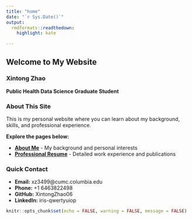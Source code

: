 ```yaml
---
title: "home"
date: "`r Sys.Date()`"
output:
  rmdformats::readthedown:
    highlight: kate

---
```


## Welcome to My Website


### Xintong Zhao
**Public Health Data Science Graduate Student**

### About This Site

This is my personal website where you can learn about my background, skills, and professional experience.

**Explore the pages below:**

- **[About Me](index.html)** - My background and personal interests
- **[Professional Resume](resume.html)** - Detailed work experience and publications

### Quick Contact

- **Email:** xz3499@cumc.columbia.edu
- **Phone:** +1 6463822498
- **GitHub:** XintongZhao06
- **LinkedIn:** iris-qwertyuiop


```r
knitr::opts_chunk$set(echo = FALSE, warning = FALSE, message = FALSE)
```


